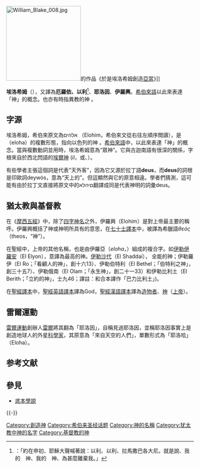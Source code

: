 {{translation request|en}}
[[File:William_Blake_008.jpg|200px]]的作品《於是埃洛希姆創造[[亞當|亞當]]》]]

'''埃洛希姆'''（{{lang-he|אֱלהִים|’ĕlōhîm}}），又譯為'''厄羅依、以利'''<ref>{{CUV|馬太福音|27|46}}：「約在申初、耶穌大聲喊著說：以利、以利、拉馬撒巴各大尼。就是說、我的　神、我的　神、為甚麼離棄我。」</ref>、'''耶洛因'''、'''伊羅興'''。[[希伯來語|希伯來語]]以此來表達「神」的概念。也亦有時指異教的神 。

==字源==
埃洛希姆，希伯來原文為אלהים （Elohim，希伯來文從右往左順序閲讀），是{{lang|he|אלוה}}（eloha）的複數形態，指向以色列的神 。[[希伯來語|希伯來語]]中，以此來表達「神」的概念。當與複數動詞並用時，埃洛希姆意為“眾神”。它與古迦南語有很深的關係，字根來自於西北閃語的[[埃爾神|埃爾神]] (''il''，或{{lang|sem-Latn|ʾĒl}}、{{rtl-lang|he|אֱל}}）。

有些學者主張這個詞是代表"天外客"，因為它又源於拉丁語'''deus'''，而'''deus'''的詞根是印歐詞deywós，意為“天上的”。但這顯然與它的原意相違。學者們猜測，這可能有由於拉丁文直接將原文中的םיהלא翻譯成同是代表神明的詞彙deus。

==猶太教與基督教==
在《[[摩西五經|摩西五經]]》中，除了[[四字神名|四字神名]]之外，伊羅興（Elohim）是對上帝最主要的稱呼。伊羅興概括了神或神明所具有的意思，在[[七十士譯本|七十士譯本]]中，被譯為希臘語''θεός''（theos，“神”）。

在聖經中，上帝的其他名稱，也是由伊羅亞（''eloha''，{{rtl-lang|he|אלוה}}）組成的複合字。如[[伊勒伊羅安|伊勒伊羅安]]（El Elyon），意譯為最高的神。[[伊勒沙代|伊勒沙代]]（El Shaddai）， 全能的神；伊勒羅伊（El Ro；「看顧人的神」，創十六13）、伊勒伯特利（El Bethel；「伯特利之神」，創三十五7）、伊勒俄南（El Olam；「永生神」，創二十一33）和伊勒比利土（El Berith；「立約的神」，士九46；譯註：和合本譯作「巴力比利土」)。

在[[聖經譯本|聖經譯本]]中，[[聖經英語譯本|聖經英語譯本]]譯為God，[[聖經漢語譯本|聖經漢語譯本]]譯為[[造物者|造物者]]、[[神|神]]（[[上帝|上帝]]）。

==雷爾運動==
[[雷爾運動|雷爾運動]]創辦人[[雷爾|雷爾]]將其翻為「耶洛因」，自稱見過耶洛因，並稱耶洛因事實上是創造地球人的外星[[科學家|科學家]]，其原意為「來自天空的人們」，單數形式為「耶洛哈」（Eloha）。

== 参考文献 ==
{{Reflist}}

== 參見 ==
* [[底本學說|底本學說]]

{{-}}
{{中东神话}}

{{DEFAULTSORT:Elohim}}
[[Category:創造神|Category:創造神]]
[[Category:希伯来圣经话题|Category:希伯来圣经话题]]
[[Category:神的名稱|Category:神的名稱]]
[[Category:犹太教中神的名字|Category:犹太教中神的名字]]
[[Category:基督教的神|Category:基督教的神]]